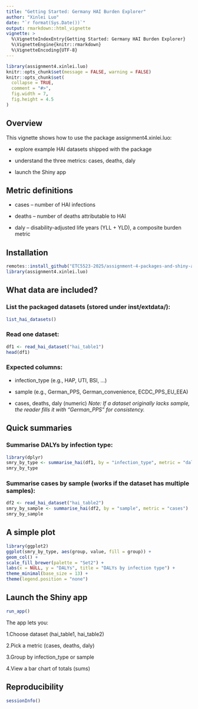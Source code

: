 ```yaml
---
title: "Getting Started: Germany HAI Burden Explorer"
author: "Xinlei Luo"
date: "`r format(Sys.Date())`"
output: rmarkdown::html_vignette
vignette: >
  %\VignetteIndexEntry{Getting Started: Germany HAI Burden Explorer}
  %\VignetteEngine{knitr::rmarkdown}
  %\VignetteEncoding{UTF-8}
---
```

```r
library(assignment4.xinlei.luo)
knitr::opts_chunk$set(message = FALSE, warning = FALSE)
knitr::opts_chunk$set(
  collapse = TRUE,
  comment = "#>",
  fig.width = 7,
  fig.height = 4.5
)
```

## Overview

This vignette shows how to use the package assignment4.xinlei.luo:

- explore example HAI datasets shipped with the package

- understand the three metrics: cases, deaths, daly

- launch the Shiny app

## Metric definitions

- cases – number of HAI infections

- deaths – number of deaths attributable to HAI

- daly – disability-adjusted life years (YLL + YLD), a composite burden metric

## Installation
```r
remotes::install_github("ETC5523-2025/assignment-4-packages-and-shiny-apps-XINLEI-LUO")
library(assignment4.xinlei.luo)
```

## What data are included?

### List the packaged datasets (stored under inst/extdata/):
```r
list_hai_datasets()
```

### Read one dataset:
```r
df1 <- read_hai_dataset("hai_table1")
head(df1)
```

### Expected columns:

- infection_type (e.g., HAP, UTI, BSI, …)

- sample (e.g., German_PPS, German_convenience, ECDC_PPS_EU_EEA)

- cases, deaths, daly (numeric)
*Note: If a dataset originally lacks sample, the reader fills it with "German_PPS" for consistency.*

## Quick summaries
### Summarise DALYs by infection type:
```r
library(dplyr)
smry_by_type <- summarise_hai(df1, by = "infection_type", metric = "daly")
smry_by_type
```

### Summarise cases by sample (works if the dataset has multiple samples):
```r
df2 <- read_hai_dataset("hai_table2")
smry_by_sample <- summarise_hai(df2, by = "sample", metric = "cases")
smry_by_sample
```

## A simple plot
```r
library(ggplot2)
ggplot(smry_by_type, aes(group, value, fill = group)) +
geom_col() +
scale_fill_brewer(palette = "Set2") +
labs(x = NULL, y = "DALYs", title = "DALYs by infection type") +
theme_minimal(base_size = 13) +
theme(legend.position = "none")
```

## Launch the Shiny app
```r
run_app()
```

The app lets you:

1.Choose dataset (hai_table1, hai_table2)

2.Pick a metric (cases, deaths, daly)

3.Group by infection_type or sample

4.View a bar chart of totals (sums)

## Reproducibility
```r
sessionInfo()
```

